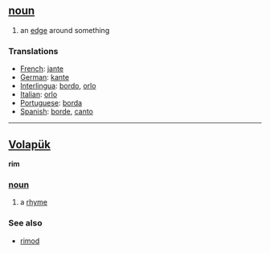 == [[noun]] == 
# an [[edge]] around something
=== Translations === 
*[[French]]: [[jante]] 
*[[German]]: [[kante]] 
*[[Interlingua]]: [[bordo]], [[orlo]] 
*[[Italian]]: [[orlo]] 
*[[Portuguese]]: [[borda]] 
*[[Spanish]]: [[borde]], [[canto]] 

----

== [[Volapük]] ==
'''rim''' 
=== [[noun]] === 
# a [[rhyme]]

=== See also === 
* [[rimod]]